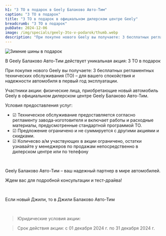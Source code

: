 ```yaml
---
h1: "3 ТО в подарок в Geely Балаково Авто-Тим"
caption: "3 ТО в подарок"
title: "3 ТО в подарок в официальном дилерском центре Geely"
breadcrumb: "3 ТО в подарок"
pubDate: 2024-12-06
image: /img/specials/geely-3to-v-podarok/thumb.webp
description: "При покупке нового Geely вы получаете: 3 бесплатных регламентных технических обслуживания (ТО) – для вашего спокойствия и надежности автомобиля в первый год эксплуатации."
---
```



<picture>
    <source media="(min-width: 1200px)" srcset="/img/specials/geely-3to-v-podarok/3to-v-podarok-1920x1080-notxt.webp" />
    <source media="(min-width: 768px)" srcset="/img/specials/geely-3to-v-podarok/thumb.webp" />
    <source media="(min-width: 320px)" srcset="/img/specials/geely-3to-v-podarok/thumb.webp" />
<img src="/img/specials/geely-3to-v-podarok/thumb.webp" class="w-full mb-10" alt="Зимние шины в подарок" />
</picture>

В Geely Балаково Авто-Тим действует уникальная акция: 3 ТО в подарок

При покупке нового Geely вы получаете: 3 бесплатных регламентных технических обслуживания (ТО) – для вашего спокойствия и надежности автомобиля в первый год эксплуатации.

Участники акции: физические лица, приобретающие новый автомобиль Geely в официальном дилерском центре Geely Балаково Авто-Тим.


Условия предоставления услуг:

- ☑ Техническое обслуживание предоставляется согласно регламенту завода-изготовителя и включает работы и расходные материалы, предусмотренные стандартной программой ТО.
- ☑ Предложение ограничено и не суммируется с другими акциями и скидками.
- ☑ Количесво а/м участвующих в акции ограничено, остатки узнавайте у менеджеров по продажам непосредственно в дилерском центре или по телефону

<br/>

Geely Балаково Авто-Тим – ваш надежный партнер в мире автомобилей.

Ждем вас для подробной консультации и тест-драйва!

<br/>

Если новый Джили, то в Джили Балаково Авто-Тим

<br/>

<SpecialSalonsInfo dataFormName="Узнать подробнее. 3 ТО в подарок Geely"/>

> Юридические условия акции:

> Срок действия акции: с 01 декабря 2024 г. по 31 декабря 2024 г.
